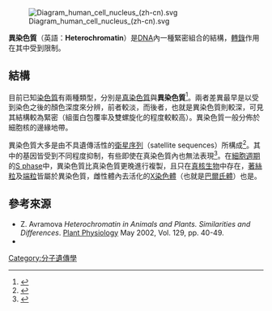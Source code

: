 [[File:Diagram_human_cell_nucleus_(zh-cn).svg|thumb]]

'''異染色質'''（英語：'''Heterochromatin'''）是[[DNA|DNA]]內一種緊密組合的結構，[[轉錄|轉錄]]作用在其中受到限制。

==結構==
目前已知[[染色質|染色質]]有兩種類型，分別是[[真染色質|真染色質]]與'''異染色質'''<ref>
{{cite journal
| author = Elgin, S.C.
| title = Heterochromatin and gene regulation in ''Drosophila''
| year = 1996
| journal = [[Curr._Opin._Genet._Dev.|Curr. Opin. Genet. Dev.]]
| issn = 0959-437X
| volume = 6
| pages = 193-202
| doi=10.1016/S0959-437X(96)80050-5}}
</ref>。兩者差異最早是以受到染色之後的顏色深度來分辨，前者較淡，而後者，也就是異染色質則較深，可見其結構較為緊密（組蛋白包覆率及雙螺旋化的程度較較高）。異染色質一般分佈於細胞核的邊緣地帶。

異染色質大多是由不具遺傳活性的[[衛星DNA|衛星序列]]（satellite sequences）所構成<ref>{{cite journal
| author = Lohe, A.R., ''et al.''
| title = Mapping simple repeated DNA sequences in heterochromatin of ''Drosophila melanogaster''
| year = 1993
| journal = [[Genetics_(journal)|Genetics]]
| volume = 134
| issue = 4
| pages = 1149-1174
| issn = 0016-6731
| url = http://www.genetics.org/cgi/content/full/134/4/1149
| access-date = 2007-07-03
| archive-date = 2020-05-30
| archive-url = https://web.archive.org/web/20200530143956/https://www.genetics.org/content/134/4/1149
| dead-url = no
}}</ref>。其中的基因皆受到不同程度抑制，有些即使在真染色質內也無法表現<ref>{{cite journal
| author = Lu, B.Y., ''et al.''
| year = 2000
| title = Heterochromatin protein 1 is required for the normal expression of two heterochromatin genes in Drosophila
| journal = [[Genetics_(journal)|Genetics]]
| volume = 155
| issue = 2
| pages = 699-708
| url = http://www.genetics.org/cgi/content/full/155/2/699
| issn = 0016-6731
| access-date = 2007-07-03
| archive-date = 2009-03-02
| archive-url = https://web.archive.org/web/20090302034439/http://www.genetics.org/cgi/content/full/155/2/699
| dead-url = no
}}</ref>。在[[細胞週期|細胞週期]]的[[S期|S phase]]中，異染色質比真染色質更晚進行複製，且只在[[真核生物|真核生物]]中存在，[[著絲粒|著絲粒]]及[[端粒|端粒]]皆屬於異染色質，雌性體內去活化的[[X染色體|X染色體]]（也就是[[巴爾氏體|巴爾氏體]]）也是。

==參考來源==
{{reflist|2}}
* Z. Avramova ''Heterochromatin in Animals and Plants. Similarities and Differences''. [http://www.plantphysiol.org/cgi/content/full/129/1/40 Plant Physiology] {{Wayback|url=http://www.plantphysiol.org/cgi/content/full/129/1/40 |date=20070930013058 }} May 2002, Vol. 129, pp. 40-49.
* {{cite journal
| author = Caron, H., ''et al.''
| title = The Human Transcriptome Map: Clustering of Highly Expressed Genes in Chromosomal Domains
| journal = [[Science_(journal)|Science]]
| year = 2001
| volume = 291
| issue = 5507
| pages = 1289 - 1292
| doi = 10.1126/science.1056794}}

{{染色体遗传学}}

{{Authority control}}
[[Category:分子遺傳學|Category:分子遺傳學]]